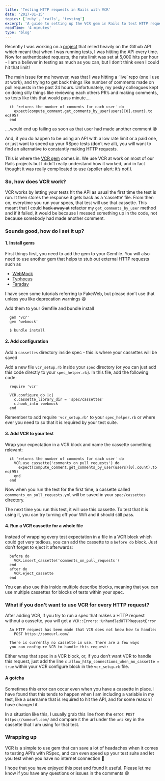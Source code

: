 ```yaml
---
title: 'Testing HTTP requests in Rails with VCR'
date: '2017-01-15'
topics: ['ruby', 'rails', 'testing']
excerpt: 'A guide to setting up the VCR gem in Rails to test HTTP requests.'
readTime: '4 minutes'
type: 'blog'
---
```


Recently I was working on a [project](https://github.com/katebeavis/pr-hero/) that relied heavily on the Github API which meant that when I was running tests, I was hitting the API every time. Now for authenticated requests, the rate limit was set at 5,000 hits per hour - I am a believer in testing as much as you can, but I don’t think even I could hit that limit!

The main issue for me however, was that I was hitting a ‘live’ repo (one I use at work), and trying to get back things like number of comments made on pull requests in the past 24 hours. Unfortunately, my pesky colleagues kept on doing silly things like reviewing each others PR’s and making comments, so tests like this that would pass minute….

```
  it 'returns the number of comments for each user' do
    expect(compute_comment.get_comments_by_user(users)[0].count).to eq(95)
  end
```

….would end up failing as soon as that user had made another comment 😡

And, if you do happen to be using an API with a low rate limit or a paid one, or just want to speed up your RSpec tests (don’t we all), you will want to find an alternative to constantly making HTTP requests.

This is where the [VCR gem](https://github.com/vcr/vcr) comes in. We use VCR at work on most of our Rails projects but I didn’t really understand how it worked, and in fact thought it was really complicated to use (spoiler alert: it’s not!).

### So, how does VCR work?

VCR works by letting your tests hit the API as usual the first time the test is run. It then stores the response it gets back as a ‘cassette’ file. From then on, everytime you run your specs, that test will use that cassette. This meant that I could ~~hack away at~~ refactor my `get_comments_by_user` method and if it failed, it would be because I messed something up in the code, not because somebody had made another comment.

### Sounds good, how do I set it up?

#### 1. Install gems

First things first, you need to add the gem to your Gemfile. You will also need to use another gem that helps to stub out external HTTP requests such as

- [WebMock](https://github.com/bblimke/webmock)
- [Typhoeus](https://github.com/typhoeus/typhoeus)
- [Faraday](https://github.com/lostisland/faraday)

I have seen some tutorials referring to FakeWeb, but please don’t use that unless you like deprecation warnings 😆

Add them to your Gemfile and bundle install

```
  gem 'vcr'
  gem 'webmock'
```

```
  $ bundle install
```

#### 2. Add configuration

Add a `cassettes` directory inside spec - this is where your cassettes will be saved

Add a new file `vcr_setup.rb` inside your `spec` directory (or you can just add this code directly to your `spec_helper.rb`). In this file, add the following code:

```
  require 'vcr'

  VCR.configure do |c|
    c.cassette_library_dir = 'spec/cassettes'
    c.hook_into :webmock
  end
```

Remember to add require `'vcr_setup.rb'` to your `spec_helper.rb` or where ever you need to so that it is required by your test suite.

#### 3. Add VCR to your test

Wrap your expectation in a VCR block and name the cassette something relevant:

```
  it 'returns the number of comments for each user' do
    VCR.use_cassette('comments_on_pull_requests') do
      expect(compute_comment.get_comments_by_user(users)[0].count).to eq(95)
    end
  end
```

Now when you run the test for the first time, a cassette called `commments_on_pull_requests.yml` will be saved in your `spec/cassettes` directory.

The next time you run this test, it will use this cassette. To test that it is using it, you can try turning off your Wifi and it should still pass.

#### 4. Run a VCR cassette for a whole file

Instead of wrapping every test expectation in a file in a VCR block which could get very tedious, you can add the cassette to a `before do` block. Just don’t forget to eject it afterwards:

```
  before do
    VCR.insert_cassette('comments_on_pull_requests')
  end
  after do
    VCR.eject_cassette
  end
```

You can also use this inside multiple describe blocks, meaning that you can use multiple cassettes for blocks of tests within your spec.

### What if you don’t want to use VCR for every HTTP request?

After adding VCR, if you try to run a spec that makes a HTTP request without a cassette, you will get a `VCR::Errors::UnhandledHTTPRequestError`

```
  An HTTP request has been made that VCR does not know how to handle:
    POST https://someurl.com/

  There is currently no cassette in use. There are a few ways
  you can configure VCR to handle this request:
```

Either wrap that spec in a VCR block, or, if you don’t want VCR to handle this request, just add the line `c.allow_http_connections_when_no_cassette = true` within your VCR configure block in the `vcr_setup.rb` file.

#### A gotcha

Sometimes this error can occur even when you have a cassette in place. I have found that this tends to happen when I am including a variable in my test, like a username that is required to hit the API, and for some reason I have changed it.

In a situation like this, I usually grab this line from the error: `POST https://someurl.com/` and compare it the url under the `uri` key in the cassette that I am using for that test.

### Wrapping up

VCR is a simple to use gem that can save a lot of headaches when it comes to testing API’s with RSpec, and can even speed up your test suite and let you test when you have no internet connection 🎉

I hope that you have enjoyed this post and found it useful. Please let me know if you have any questions or issues in the comments 😃
